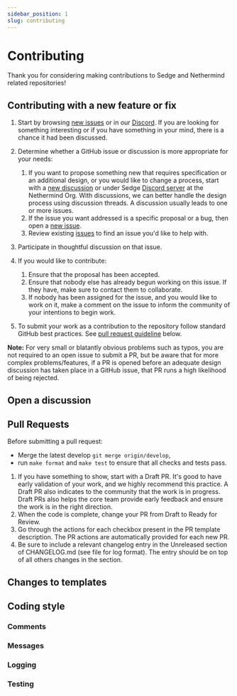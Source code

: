 ```yaml
---
sidebar_position: 1
slug: contributing
---
```


# Contributing

Thank you for considering making contributions to Sedge and Nethermind related repositories!

## Contributing with a new feature or fix

1. Start by browsing [new issues](https://github.com/NethermindEth/sedge/issues) or in our [Discord](https://discord.com/invite/PaCMRFdvWT).
If you are looking for something interesting or if you have something in your mind, there is a chance it had been discussed.

2. Determine whether a GitHub issue or discussion is more appropriate for your needs:
    1. If you want to propose something new that requires specification or an additional design, or you would like to change a
   process, start with a [new discussion](https://github.com/NethermindEth/sedge/discussions/new) or under Sedge
   [Discord server](https://discord.com/invite/PaCMRFdvWT) at the Nethermind Org. With discussions, we can better handle
   the design process using discussion threads. A discussion usually leads to one or more issues.
    2. If the issue you want addressed is a specific proposal or a bug, then open a [new issue](https://github.com/NethermindEth/sedge/issues/new/choose).
    3. Review existing [issues](https://github.com/NethermindEth/sedge/issues) to find an issue you'd like to help with.
3. Participate in thoughtful discussion on that issue.
4. If you would like to contribute:
    1. Ensure that the proposal has been accepted.
    2. Ensure that nobody else has already begun working on this issue. If they have,
make sure to contact them to collaborate.
    3. If nobody has been assigned for the issue, and you would like to work on it,
make a comment on the issue to inform the community of your intentions
to begin work.
5. To submit your work as a contribution to the repository follow standard GitHub best practices. See [pull request guideline](#pull-requests) below.

**Note:** For very small or blatantly obvious problems such as typos, you are
not required to an open issue to submit a PR, but be aware that for more complex
problems/features, if a PR is opened before an adequate design discussion has
taken place in a GitHub issue, that PR runs a high likelihood of being rejected.

## Open a discussion

## Pull Requests

Before submitting a pull request:
- Merge the latest develop `git merge origin/develop`,
- run `make format` and `make test` to ensure that all checks and tests pass.

1. If you have something to show, start with a Draft PR. It's good to have early validation of your work, and we highly
recommend this practice. A Draft PR also indicates to the community that the work is in progress. Draft PRs also helps
the core team provide early feedback and ensure the work is in the right direction.
2. When the code is complete, change your PR from Draft to Ready for Review.
3. Go through the actions for each checkbox present in the PR template description. The PR actions are automatically provided for each new PR.
4. Be sure to include a relevant changelog entry in the Unreleased section of CHANGELOG.md (see file for log format).
The entry should be on top of all others changes in the section.

## Changes to templates

## Coding style

### Comments

### Messages

### Logging

### Testing